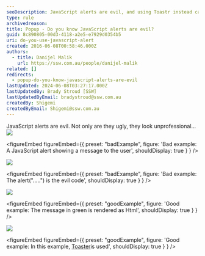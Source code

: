 ```yaml
---
seoDescription: JavaScript alerts are evil, and using Toastr instead can improve user experience with customizable notifications.
type: rule
archivedreason:
title: Popup - Do you know JavaScript alerts are evil?
guid: 8c890805-00d3-4118-a2e5-e7929d0354b5
uri: do-you-use-javascript-alert
created: 2016-06-08T00:58:46.000Z
authors:
  - title: Danijel Malik
    url: https://ssw.com.au/people/danijel-malik
related: []
redirects:
  - popup-do-you-know-javascript-alerts-are-evil
lastUpdated: 2024-06-08T03:27:17.000Z
lastUpdatedBy: Brady Stroud [SSW]
lastUpdatedByEmail: bradystroud@ssw.com.au
createdBy: Shigemi
createdByEmail: Shigemi@ssw.com.au
---
```


JavaScript alerts are evil. Not only are they ugly, they look unprofessional...
![](/uploads/rules/do-you-use-javascript-alert/JS_Alert.png)

<figureEmbed figureEmbed={{
  preset: "badExample",
  figure: 'Bad example: A JavaScript alert showing a message to the user',
  shouldDisplay: true
} } />


![](/uploads/rules/do-you-use-javascript-alert/JSAlert_Code.png)

<figureEmbed figureEmbed={{
  preset: "badExample",
  figure: 'Bad example: The alert(".....") is the evil code',
  shouldDisplay: true
} } />


![](/uploads/rules/do-you-use-javascript-alert/Toastr_Alert.png)

<figureEmbed figureEmbed={{
  preset: "goodExample",
  figure: 'Good example: The message in green is rendered as Html',
  shouldDisplay: true
} } />


![](/uploads/rules/do-you-use-javascript-alert/JS_Alert_2.png)

<figureEmbed figureEmbed={{
  preset: "goodExample",
  figure: 'Good example: In this example, [Toaster](https://github.com/CodeSeven/toastr)is used',
  shouldDisplay: true
} } />
